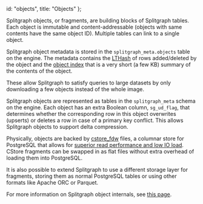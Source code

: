   id: "objects",
  title: "Objects"
};

Splitgraph objects, or fragments, are building blocks of Splitgraph tables. Each object is immutable and
content-addressable (objects with same contents have the same object ID).
Multiple tables can link to a single object.

Splitgraph object metadata is stored in the `splitgraph_meta.objects` table on the engine. The
metadata contains the [LTHash](https://engineering.fb.com/security/homomorphic-hashing/) of rows
added/deleted by the object and the [object index](../large_datasets/indexing)
that is a very short (a few KB) summary of the contents of the object.

These allow Splitgraph to satisfy queries to large datasets by only downloading a few objects instead of the whole image.

Splitgraph objects are represented as tables in the `splitgraph_meta` schema on the engine. Each
object has an extra Boolean column, `sg_ud_flag`, that determines whether the corresponding
row in this object overwrites (upserts) or deletes a row in case of a primary key conflict.
This allows Splitgraph objects to support delta compression.

Physically, objects are backed by [cstore_fdw](https://github.com/citusdata/cstore_fdw) files, a
columnar store for PostgreSQL that allows for
[superior read performance and low IO load](https://tech.marksblogg.com/billion-nyc-taxi-rides-postgresql.html).
CStore fragments can be swapped in as flat files without extra overhead of loading them into PostgreSQL.

It is also possible to extend Splitgraph to use a different storage layer for fragments, storing them as normal PostgreSQL tables or using other formats like Apache ORC or Parquet.

For more information on Splitgraph object internals, see [this page](../working_with_data/inspecting_images#example).